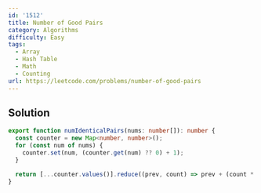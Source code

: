 ```yaml
---
id: '1512'
title: Number of Good Pairs
category: Algorithms
difficulty: Easy
tags:
  - Array
  - Hash Table
  - Math
  - Counting
url: https://leetcode.com/problems/number-of-good-pairs
---
```


## Solution

```typescript filename="solution.ts" copy
export function numIdenticalPairs(nums: number[]): number {
  const counter = new Map<number, number>();
  for (const num of nums) {
    counter.set(num, (counter.get(num) ?? 0) + 1);
  }

  return [...counter.values()].reduce((prev, count) => prev + (count * (count - 1)) / 2, 0);
}
```
